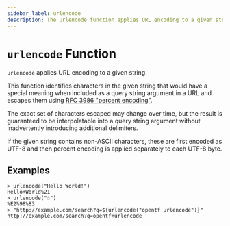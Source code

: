 ```yaml
---
sidebar_label: urlencode
description: The urlencode function applies URL encoding to a given string.
---
```


# `urlencode` Function

`urlencode` applies URL encoding to a given string.

This function identifies characters in the given string that would have a
special meaning when included as a query string argument in a URL and
escapes them using
[RFC 3986 "percent encoding"](https://tools.ietf.org/html/rfc3986#section-2.1).

The exact set of characters escaped may change over time, but the result
is guaranteed to be interpolatable into a query string argument without
inadvertently introducing additional delimiters.

If the given string contains non-ASCII characters, these are first encoded as
UTF-8 and then percent encoding is applied separately to each UTF-8 byte.

## Examples

```
> urlencode("Hello World!")
Hello+World%21
> urlencode("☃")
%E2%98%83
> "http://example.com/search?q=${urlencode("opentf urlencode")}"
http://example.com/search?q=opentf+urlencode
```
